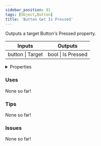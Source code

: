 ```yaml
---
sidebar_position: 81
tags: [Object,Button]
title: 'Button Get Is Pressed'
---
```


Outputs a target Button's Pressed property.



<IChip uuid="fe32ba92-9018-4575-92e2-3b0d82c9419b"/>

<table><thead><tr><th>Inputs</th><th>Outputs</th></tr></thead><tbody><tr><td>button | Target</td><td>bool | Is Pressed</td></tr></tbody></table>

<details>
  <summary>Properties</summary>
  <div>
    <div>
    <table>
      <tbody>
        <tr>
          <td>Is beta required?</td>
          <td>No</td>
        </tr>
        <tr>
          <td>Is chip a trolling risk?</td>
          <td>No</td>
        </tr>
        <tr>
          <td>Is chip a role assignment risk?</td>
          <td>No</td>
        </tr>
        <tr>
          <td>Chip UUID</td>
          <td>fe32ba92-9018-4575-92e2-3b0d82c9419b</td>
        </tr>
        <tr>
          <td>Room availability</td>
          <td>Available everywhere</td>
        </tr>
      </tbody>
    </table>
    </div>
  </div>
</details>

### Uses

None so far!

### Tips

None so far!

### Issues

None so far!